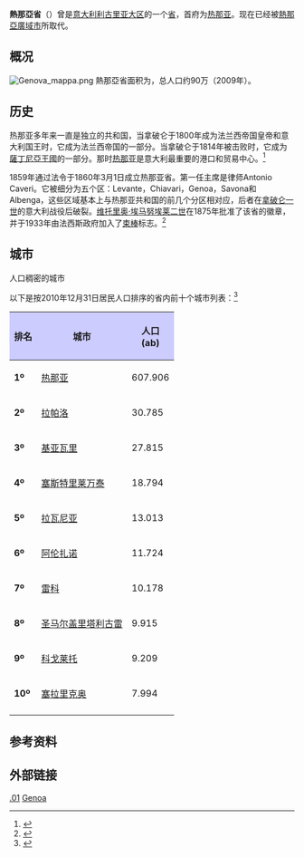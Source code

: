 {{Infobox settlement
| name                    = 熱那亞省
| native_name             = 
| native_name_lang        = it
| settlement_type         = [[意大利省份列表|意大利省份]]
| image_skyline           = 
| image_alt               = 
| image_caption           = 
| image_flag              = 
| flag_alt                = 
| image_shield            = Provincia di Genova-Stemma.svg
| shield_alt              = 
| image_map               = Genova in Italy.svg
| map_alt                 = 
| map_caption             =  热那亚省在意大利的位置
| coordinates             = 
| coordinates_footnotes   = 
| subdivision_type        = 国家
| subdivision_name        = {{flag|Italy}}
| subdivision_type1       = 大区
| subdivision_name1       = [[利古里亚大区|利古里亚大区]]
| established_title       = 
| established_date        = 
| seat_type               = 首府
| seat                    = [[热那亚|热那亚]]
| parts_type              = [[市镇_(意大利)|市镇]]
| parts_style             = para
| p1                      = 67
| government_footnotes    = 
| leader_party            = 
| leader_title            = 省长
| leader_name             = Alessandro Repetto
| unit_pref               = Metric<!-- or US or UK -->
| area_footnotes          = 
| area_total_km2          = 1838
| elevation_footnotes     = 
| elevation_m             = 
| population_footnotes    = 
| population_total        = 880361
| population_as_of        = 03-31-2012
| population_density_km2  = auto
| timezone1               = [[欧洲中部时间|欧洲中部时间]]
| utc_offset1             = +1
| timezone1_DST           = [[欧洲中部夏令时间|欧洲中部夏令时间]]
| utc_offset1_DST         = +2
| postal_code_type        = 邮政编码
| postal_code             = 16010 - 16049, 16100
| area_code_type          = 电话区号
| area_code               = 010, 0185 
| iso_code                = 
| registration_plate      = {{tsl|en|Italian car number plates||GE}}
| blank_name_sec1         = [[国家统计研究所_(意大利)|ISTAT]]
| blank_info_sec1         = 010
| website                 = <!-- {{URL|example.com}} -->
| footnotes               = 
}}

'''熱那亞省'''（{{lang-it|Provincia di Genova}}）曾是[[意大利|意大利]][[利古里亚大区|利古里亚大区]]的一个[[意大利省份列表|省]]，首府为[[热那亚|热那亚]]。现在已经被[[熱那亞廣域市|熱那亞廣域市]]所取代。

==概况==
[[File:Genova_mappa.png|thumb]]
熱那亞省面积为{{convert|1838|km2|mi2}}，总人口约90万（2009年）。

==历史==
热那亚多年来一直是独立的共和国，当拿破仑于1800年成为法兰西帝国皇帝和意大利国王时，它成为法兰西帝国的一部分。当拿破仑于1814年被击败时，它成为[[薩丁尼亞王國|薩丁尼亞王國]]的一部分。那时[[热那亚|热那亚]]是意大利最重要的港口和贸易中心。<ref name="Cinel1982">{{cite book|author=Dino Cinel|title=From Italy to San Francisco: The Immigrant Experience|url=https://books.google.com/books?id=ESusAAAAIAAJ&pg=PA22|date=1982-01-01|publisher=Stanford University Press|isbn=978-0-8047-1117-3|pages=22–23|access-date=2018-05-05|archive-date=2019-08-15|archive-url=https://web.archive.org/web/20190815201603/https://books.google.com/books?id=ESusAAAAIAAJ&pg=PA22|dead-url=no}}</ref>

1859年通过法令于1860年3月1日成立热那亚省。第一任主席是律师Antonio Caveri。它被细分为五个区：Levante，Chiavari，Genoa，Savona和Albenga，这些区域基本上与热那亚共和国的前几个分区相对应，后者在[[拿破仑一世|拿破仑一世]]的意大利战役后破裂。[[维托里奥·埃马努埃莱二世|维托里奥·埃马努埃莱二世]]在1875年批准了该省的徽章，并于1933年由法西斯政府加入了[[束棒|束棒]]标志。<ref>{{cite web |url=http://www.provincia.genova.it/servlets/resources?contentId=23384&resourceName=Allegato-pdf |archive-url=https://web.archive.org/web/20060511052343/http://www.provincia.genova.it/servlets/resources?contentId=23384&resourceName=Allegato-pdf |dead-url=yes |archive-date=2006-05-11 |title=Storia della Provincia di Genova |authors=P. Cavanna, P. Loss, M. Boccaccio, B. Cervetto, M. Fantoni, G. Isola, R. Olivieri |year=1980 |work=Brevi cenni sulla storia dell’Ente Provincia |language=it |accessdate=2015-08-05 }}</ref>

==城市==
;人口稠密的城市
以下是按2010年12月31日居民人口排序的省内前十个城市列表：<ref>{{Cite web |url=http://demo.istat.it/bil2010/index.html |title=存档副本 |access-date=2018-05-05 |archive-date=2012-03-22 |archive-url=https://www.webcitation.org/66LtFis1g?url=http://demo.istat.it/bil2010/index.html |dead-url=yes }}</ref>
{| class="wikitable" style="text-align:center; width:100%" class="wikitable sortable" 
!style="background:#CCCCFF"|排名
!style="background:#CCCCFF"|城市
!style="background:#CCCCFF"|人口<br /> (ab)
|-
|'''1º'''
|[[热那亚|热那亚]]
|607.906
|-
|'''2º'''
|[[拉帕洛|拉帕洛]]
|30.785
|-
|'''3º'''
|[[基亚瓦里|基亚瓦里]]
|27.815
|-
|'''4º'''
|[[塞斯特里莱万泰|塞斯特里莱万泰]]
|18.794
|-
|'''5º'''
|[[拉瓦尼亚|拉瓦尼亚]]
|13.013
|-
|'''6º'''
|[[阿伦扎诺|阿伦扎诺]]
|11.724
|-
|'''7º'''
|[[雷科|雷科]]
|10.178
|-
|'''8º'''
|[[圣马尔盖里塔利古雷|圣马尔盖里塔利古雷]]
|9.915
|-
|'''9º'''
|[[科戈莱托|科戈莱托]]
|9.209
|-
|'''10º'''
|[[塞拉里克奥|塞拉里克奥]]
|7.994
|-
|}

== 参考资料 ==
{{Reflist}}

==外部链接==
{{commonscat-inline|Province of Genoa}}

{{Liguria}}
{{Authority control}}

[[Category:熱那亞廣域市|.01]]
[[Category:意大利省份|Genoa]]